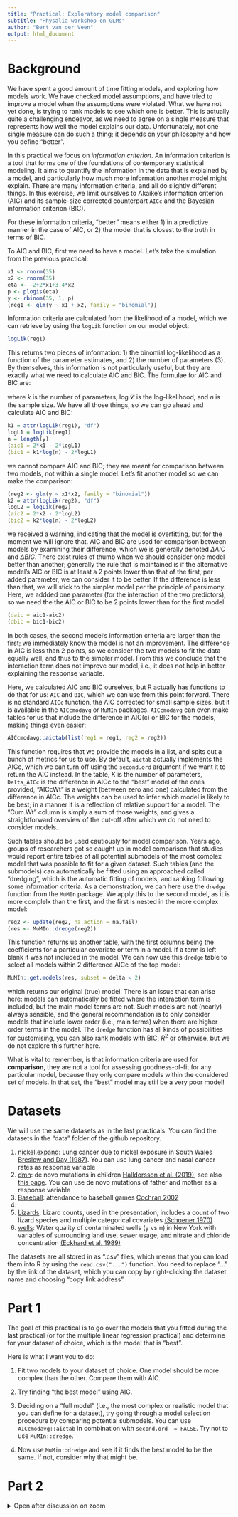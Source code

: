 ```yaml
---
title: "Practical: Exploratory model comparison"
subtitle: "Physalia workshop on GLMs"
author: "Bert van der Veen"
output: html_document
---
```


# Background

We have spent a good amount of time fitting models, and exploring how models work. We have checked model assumptions, and have tried to improve a model when the assumptions were violated. What we have not yet done, is trying to rank models to see which one is better. This is actually quite a challenging endeavor, as we need to agree on a single measure that represents how well the model explains our data. Unfortunately, not one single measure can do such a thing; it depends on your philosophy and how you define "better". 

In this practical we focus on *information criterion*. An information criterion is a tool that forms one of the foundations of contemporary statistical modeling. It aims to quantify the information in the data that is explained by a model, and particularly how much more information another model might explain. There are many information criteria, and all do slightly different things. In this exercise, we limit ourselves to Akaike's information criterion (AIC) and its sample-size corrected counterpart `AICc` and the Bayesian information criterion (BIC).

For these information criteria, "better" means either 1) in a predictive manner in the case of AIC, or 2) the model that is closest to the truth in terms of BIC.

To AIC and BIC, first we need to have a model. Let's take the simulation from the previous practical:

```r
x1 <- rnorm(35)
x2 <- rnorm(35)
eta <- -2+2*x1+3.4*x2
p <- plogis(eta)
y <- rbinom(35, 1, p)
(reg1 <- glm(y ~ x1 + x2, family = "binomial"))
```

Information criteria are calculated from the likelihood of a model, which we can retrieve by using the `logLik` function on our model object:

```r
logLik(reg1)
```

This returns two pieces of information: 1) the binomial log-likelihood as a function of the parameter estimates, and 2) the number of parameters (3). By themselves, this information is not particularly useful, but they are exactly what we need to calculate AIC and BIC. The formulae for AIC and BIC are:

\begin{equation}
\begin{aligned}
AIC = 2k - 2\log(\mathcal{L})\\
BIC = k\log(n) - 2\log(\mathcal{L})
\end{aligned}
\nonumber
\end{equation}

where $k$ is the number of parameters, $\log{\mathcal{L}}$ is the log-likelihood, and $n$ is the sample size. We have all those things, so we can go ahead and calculate AIC and BIC:

```r
k1 = attr(logLik(reg1), "df")
logL1 = logLik(reg1)
n = length(y)
(aic1 = 2*k1 - 2*logL1)
(bic1 = k1*log(n) - 2*logL1)
```

we cannot compare AIC and BIC; they are meant for comparison between two models, not within a single model. Let's fit another model so we can make the comparison:

```r
(reg2 <- glm(y ~ x1*x2, family = "binomial"))
k2 = attr(logLik(reg2), "df")
logL2 = logLik(reg2)
(aic2 = 2*k2 - 2*logL2)
(bic2 = k2*log(n) - 2*logL2)
```

we received a warning, indicating that the model is overfitting, but for the moment we will ignore that. AIC and BIC are used for comparison between models by examining their difference, which we is generally denoted $\Delta AIC$ and $\Delta BIC$. There exist rules of thumb when we should consider one model better than another; generally the rule that is maintained is if the alternative model's AIC or BIC is at least a 2 points lower than that of the first, per added parameter, we can consider it to be better. If the difference is less than that, we will stick to the simpler model per the principle of parsimony. Here, we addded one parameter (for the interaction of the two predictors), so we need the the AIC or BIC to be 2 points lower than for the first model:

```r
(daic = aic1-aic2)
(dbic = bic1-bic2)
```

In both cases, the second model's information criteria are larger than the first; we immediately know the model is not an improvement. The difference in AIC is less than 2 points, so we consider the two models to fit the data equally well, and thus to the simpler model. From this we conclude that the interaction term does not improve our model, i.e., it does not help in better explaining the response variable.

Here, we calculated AIC and BIC ourselves, but R actually has functions to do that for us: `AIC` and `BIC`, which we can use from this point forward. There is no standard `AICc` function, the AIC corrected for small sample sizes, but it is available in the `AICcmodavg` or `MuMIn` packages. `AICcmodavg` can even make tables for us that include the difference in AIC(c) or BIC for the models, making things even easier:

```r
AICcmodavg::aictab(list(reg1 = reg1, reg2 = reg2))
```

This function requires that we provide the models in a list, and spits out a bunch of metrics for us to use. By default, `aictab` actually implements the AICc, which we can turn off using the `second.ord` argument if we want it to return the AIC instead. In the table, $K$ is the number of parameters, `Delta_AICc` is the difference in AICc to the "best" model of the ones provided, "AICcWt" is a weight (between zero and one) calculated from the difference in AICc. The weights can be used to infer which model is likely to be best; in a manner it is a reflection of relative support for a model. The "Cum.Wt" column is simply a sum of those weights, and gives a straightforward overview of the cut-off after which we do not need to consider models.

Such tables should be used cautiously for model comparison. Years ago, groups of researchers got so caught up in model comparison that studies would report entire tables of all potential submodels of the most complex model that was possible to fit for a given dataset. Such tables (and the submodels) can automatically be fitted using an approached called "dredging", which is the automatic fitting of models, and ranking following some information criteria. As a demonstration, we can here use the `dredge` function from the `MuMIn` package. We apply this to the second model, as it is more complelx than the first, and the first is nested in the more complex model:

```r
reg2 <- update(reg2, na.action = na.fail)
(res <- MuMIn::dredge(reg2))
```
This function returns us another table, with the first columns being the coefficients for a particular covariate or term in a model. If a term is left blank it was not included in the model. We can now use this `dredge` table to select all models within 2 difference AICc of the top model:

```r
MuMIn::get.models(res, subset = delta < 2)

```

which returns our original (true) model. There is an issue that can arise here: models can automatically be fitted where the interaction term is included, but the main model terms are not. Such models are not (nearly) always sensible, and the general recommendation is to only consider models that include lower order (i.e., main terms) when there are higher order terms in the model. The `dredge` function has all kinds of possibilities for customising, you can also rank models with BIC, $R^2$ or otherwise, but we do not explore this further here.

What is vital to remember, is that information criteria are used for **comparison**, they are not a tool for assessing goodness-of-fit for any particular model, because they only compare models within the considered set of models. In that set, the "best" model may still be a very poor model! 

# Datasets

We will use the same datasets as in the last practicals. You can find the datasets in the "data" folder of the github repository.

1. [nickel.expand](https://raw.githubusercontent.com/BertvanderVeen/GLM-workshop/refs/heads/main/data/nickel.expand.csv): Lung cancer due to nickel exposure in South Wales [Breslow and Day (1987)](https://pubmed.ncbi.nlm.nih.gov/3329634/). You can use lung cancer and nasal cancer rates as response variable
2. [dmn](https://raw.githubusercontent.com/BertvanderVeen/GLM-workshop/refs/heads/main/data/dmn.csv): de novo mutations in children [Halldorsson et al. (2019)](https://www.science.org/doi/10.1126/science.aau1043), see also [this page](https://mccoy-lab.github.io/hgv_modules/setup.html). You can use de novo mutations of father and mother as a response variable
3. [Baseball](https://raw.githubusercontent.com/BertvanderVeen/GLM-workshop/refs/heads/main/data/Baseball.csv): attendance to baseball games [Cochran 2002](https://jse.amstat.org/v10n2/datasets.cochran.html)
4. [OME]: Counts of correct identifications, used in the presentation ([MASS package](https://rdrr.io/cran/MASS/man/OME.html))
5. [Lizards](https://raw.githubusercontent.com/BertvanderVeen/GLM-workshop/refs/heads/main/data/lizards.csv): Lizard counts, used in the presentation, includes a count of two lizard species and multiple categorical covariates [(Schoener 1970)](https://esajournals.onlinelibrary.wiley.com/doi/10.2307/1935376)
6. [wells](https://raw.githubusercontent.com/BertvanderVeen/GLM-workshop/refs/heads/main/data/wells.csv): Water quality of contaminated wells (y vs n) in New York with variables of surrounding land use, sewer usage, and nitrate and chloride concentration [(Eckhard et al. 1989)](https://pubs.usgs.gov/publication/wri864142)
 
The datasets are all stored in as ".csv" files, which means that you can load them into R by using the `read.csv("...")` function. You need to replace "..." by the link of the dataset, which you can copy by right-clicking the dataset name and choosing "copy link address".
 
# Part 1

The goal of this practical is to go over the models that you fitted during the last practical (or for the multiple linear regression practical) and determine for your dataset of choice, which is the model that is "best". 

Here is what I want you to do:


1. Fit two models to your dataset of choice. One model should be more complex than the other. Compare them with AIC.

2. Try finding "the best model" using AIC.

3. Deciding on a "full model" (i.e., the most complex or realistic model that you can define for a dataset), try going through a model selection procedure by comparing potential submodels. You can use `AICcmodavg::aictab` in combination with `second.ord  = FALSE`. Try not to use `MuMIn::dredge`.

4. Now use `MuMin::dredge` and see if it finds the best model to be the same. If not, consider why that might be.

# Part 2

<details><summary>Open after discussion on zoom</summary>

5. Repeat steps 1-3 with `AICc` and/or with `BIC`. Are there differences in the comparisons when you use a different information criteria?.

6. Compare the confidence intervals of the parameter estimates that are present in both your original model and in the final model from one of the selection procedures. How have they changed?

</details>